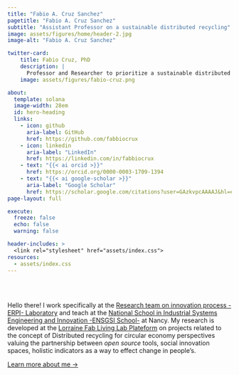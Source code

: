 ```yaml
---
title: "Fabio A. Cruz Sanchez"
pagetitle: "Fabio A. Cruz Sanchez"
subtitle: "Assistant Professor on a sustainable distributed recycling"
image: assets/figures/home/header-2.jpg
image-alt: "Fabio A. Cruz Sanchez"

twitter-card:
    title: Fabio Cruz, PhD
    description: |
      Professor and Researcher to prioritize a sustainable distributed manufacturing.
    image: assets/figures/fabio-cruz.png

about:
  template: solana
  image-width: 28em
  id: hero-heading
  links:
    - icon: github
      aria-label: GitHub
      href: https://github.com/fabbiocrux
    - icon: linkedin
      aria-label: "LinkedIn"
      href: https://linkedin.com/in/fabbiocrux
    - text: "{{< ai orcid >}}"
      href: https://orcid.org/0000-0003-1709-1394
    - text: "{{< ai google-scholar >}}"
      aria-label: "Google Scholar"
      href: https://scholar.google.com/citations?user=GAzkvpcAAAAJ&hl=en&oi=ao
page-layout: full

execute: 
  freeze: false
  echo: false
  warning: false

header-includes: >
  <link rel="stylesheet" href="assets/index.css">
resources:
  - assets/index.css
---
```


<br><br>


::: {#hero-heading}
Hello there!
I work specifically at the  [Research team on innovation process -ERPI- Laboratory](https://erpi.univ-lorraine.fr/) and teach at the [National School in Industrial Systems Engineering and Innovation -ENSGSI School-](https://ensgsi.univ-lorraine.fr/nos-formations/) at Nancy. 
My research is developed at the [Lorraine Fab Living Lab Plateform](https://lf2l.fr/) on projects related to the concept of Distributed recycling for circular economy perspectives valuing the partnership between *open source* tools, social innovation spaces, holistic indicators as a way to effect change in people's.

[Learn more about me &rarr;](/about){.about-links .subtitle}

:::
